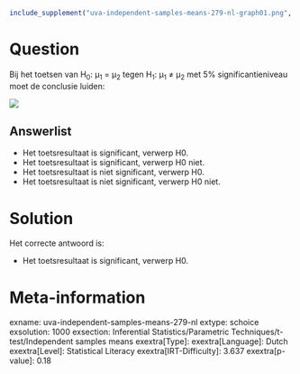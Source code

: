 ```r
include_supplement("uva-independent-samples-means-279-nl-graph01.png", recursive = TRUE)
```

Question
========

Bij het toetsen van H~0~: μ~1~ = μ~2~ tegen H~1~: μ~1~ ≠ μ~2~ met 5%
significantieniveau moet de conclusie luiden:

![](uva-independent-samples-means-279-nl-graph01.png)

Answerlist
----------

* Het toetsresultaat is significant, verwerp H0.
* Het toetsresultaat is significant, verwerp H0 niet.
* Het toetsresultaat is niet significant, verwerp H0.
* Het toetsresultaat is niet significant, verwerp H0 niet.

Solution
========

Het correcte antwoord is: 

* Het toetsresultaat is significant, verwerp H0.

Meta-information
================
exname: uva-independent-samples-means-279-nl
extype: schoice
exsolution: 1000
exsection: Inferential Statistics/Parametric Techniques/t-test/Independent samples means
exextra[Type]: 
exextra[Language]: Dutch
exextra[Level]: Statistical Literacy
exextra[IRT-Difficulty]: 3.637
exextra[p-value]: 0.18

